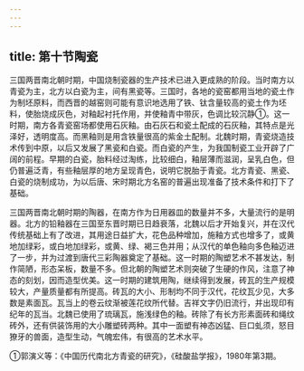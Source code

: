 ```yaml
---
---
---
```

title: 第十节陶瓷
---



三国两晋南北朝时期，中国烧制瓷器的生产技术已进入更成熟的阶段。当时南方以青瓷为主，北方以白瓷为主，间有黑瓷等。三国时，各地的瓷窑都用当地的瓷土作为制坯原料，而西晋的越窑则可能有意识地选用了铁、钛含量较高的瓷土作为坯料，使胎烧成灰色，对釉起衬托作用，并使釉青中带灰，色调比较沉静①。这一时期，南方各青瓷窑场都使用石灰釉。由石灰石和瓷土配成的石灰釉，其特点是光泽好，透明度高。而黑釉则是用含铁量很高的紫金土配制。北魏时期，青瓷烧造技术传到中原，以后又发展了黑瓷和白瓷。而白瓷的产生，为我国制瓷工业开辟了广阔的前程。早期的白瓷，胎料经过淘练，比较细白，釉层薄而滋润，呈乳白色，但仍普遍泛青，有些釉层厚的地方呈现青色，说明它脱胎于青瓷。北方青瓷、黑瓷、白瓷的烧制成功，为以后唐、宋时期北方名窑的普遍出现准备了技术条件和打下了基础。

三国两晋南北朝时期的陶器，在南方作为日用器皿的数量并不多，大量流行的是明器。北方的铅釉器在三国至东晋时期已日趋衰落，北魏以后才开始复兴，并在汉代传统基础上有了改进，其用途日益扩大，花色品种增加，施釉方式也增多了，或黄地加绿彩，或白地加绿彩，或黄、绿、褐三色并用；从汉代的单色釉向多色釉迈进了一步，并为过渡到唐代三彩陶器奠定了基础。这一时期的陶塑艺术不甚发达，制作简陋，形态呆板，数量不多。但北朝的陶塑艺术则突破了生硬的作风，注意了神态的刻划，因而造型优美。这一时期的建筑用陶，继续得到发展，砖瓦的生产规模较大，产量质量都有所提高。砖瓦的大小、形制均不同于汉代，花纹瓦少见，大多数是素面瓦。瓦当上的卷云纹渐被莲花纹所代替。吉祥文字仍旧流行，并出现印有纪年的瓦当。北魏已使用了琉璃瓦，施浅绿色的釉。砖除了有长方形素面砖和绳纹砖外，还有供装饰用的大小雕塑砖两种。其中一面塑有神态凶猛、巨口虬须，怒目獠牙的兽面，造型生动，气魄宏伟，有很高的艺术水平。

①郭演义等：《中国历代南北方青瓷的研究》，《硅酸盐学报》，1980年第3期。